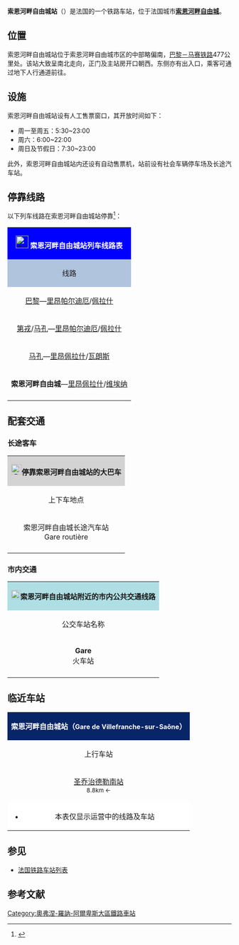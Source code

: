 {{Infobox station
| name          =[[File:Sncf-logo.svg|32x32px]]索恩河畔自由城站<br>{{lang|fr|Gare de Villefranche-sur-Saône}} 
| type          = [[法国铁路|法国铁路]]
| image = File:Gare de Villefranche-sur-Saone-2015.jpg
|image_caption = 索恩河畔自由城站（2015年）
| address       = {{FRA}}[[罗讷省|罗讷省]][[索恩河畔自由城|索恩河畔自由城]]
| latd          = 45
| latm          = 59
| lats          = 04
| latNS         = N
| longd         = 4
| longm         = 43
| longs         = 16
| longEW        = E
| operator = [[File:Sncf-logo.svg|32x32px]]
| coordinates_display = yes
| iso_region    = FR
| line          = 
* [[巴黎－马赛铁路|巴黎－马赛铁路]]
| platform      = 3
| tracks        = 5
| elevation = 192米
| opened        = 1854年7月10日
| rebuilt =
| status = 使用中
| closed        = 
| passengers= 2,073,828人次<ref>{{Cite web|url=https://ressources.data.sncf.com/explore/dataset/frequentation-gares/?sort=voyageurs_2014&q=villefranche|title=Fréquentation en gares|accessdate=2016-11-13|author=SNCF|date=|language=法语|publisher=SNCF Open Data}}</ref>
| pass_year= 2015年
| station_type = 客运车站，兼办货运业务
| connections = 
* 罗讷-阿尔卑斯城际客运
* 安省城际客运
* 罗纳省城际客运
* {{link-fr|索恩河畔自由城城市公共交通|Réseau Libellule}}
| route_map =
| map_locator   = 
| note =
| services = TER
}}

'''索恩河畔自由城站'''（{{lang-fr|Gare de Villefranche-sur-Saône}}）是法国的一个铁路车站，位于法国城市'''[[索恩河畔自由城|索恩河畔自由城]]'''。

==位置==

索恩河畔自由城站位于索恩河畔自由城市区的中部略偏南，[[巴黎－马赛铁路|巴黎－马赛铁路]]477公里处。该站大致呈南北走向，正门及主站房开口朝西。东侧亦有出入口，乘客可通过地下人行通道前往。

==设施==

索恩河畔自由城站设有人工售票窗口，其开放时间如下：
* 周一至周五：5:30~23:00
* 周六：6:00~22:00
* 周日及节假日：7:30~23:00
此外，索恩河畔自由城站内还设有自动售票机，站前设有社会车辆停车场及长途汽车站。

== 停靠线路 ==

{{动态列表|最后更新时间：2016年11月24日。本章节内容仅供参考，不排除因施工或罢工而引发的临时性变更。欢迎修正和补充}}

以下列车线路在索恩河畔自由城站停靠<ref>{{Cite web|url=https://www.gares-sncf.com/fr/gare/frxvf/villefranche-saone|title=Votre gare : Villefranche-sur-Saône|accessdate=2016-11-24|author=Gares-SNCF|date=|language=法语|publisher=SNCF|archive-url=https://web.archive.org/web/20161018000104/http://www.gares-sncf.com/fr/gare/frxvf/villefranche-saone|archive-date=2016-10-18|dead-url=yes}}</ref>：

{| class="wikitable mw-collapsible" 
|colspan="5" style="background:#0000FF" align="center" |[[File:Sncf-logo.svg|28x28px]] <font color=#FFFFFF>'''索恩河畔自由城站列车线路表'''</font>
|-
!style="background:#B0C4DE"| 线路
!style="background:#B0C4DE"|车种
!style="background:#B0C4DE"|上一站
!style="background:#B0C4DE"|下一站
!style="background:#B0C4DE"|大致运行频率{{noteTag|name=noteA}}
|-
|[[巴黎贝尔西站|巴黎]]—[[里昂帕尔迪厄站|里昂帕尔迪厄]]/[[里昂佩拉什站|佩拉什]]
| rowspan="4" align="center"|'''[[法国大区列车|TER]]'''
|[[索恩河畔贝尔维尔站|索恩河畔贝尔维尔]]
|[[圣日耳曼欧蒙多尔站|圣日耳曼欧蒙多尔]]
|每天6趟左右
|-
|[[第戎城站|第戎]]/[[马孔城站|马孔]]—[[里昂帕尔迪厄站|里昂帕尔迪厄]]/[[里昂佩拉什站|佩拉什]]
|[[索恩河畔贝尔维尔站|索恩河畔贝尔维尔]]
|[[圣日耳曼欧蒙多尔站|圣日耳曼欧蒙多尔]]
|每天6趟左右
|-
|[[马孔城站|马孔]]—[[里昂佩拉什站|里昂佩拉什]]/[[瓦朗斯城站|瓦朗斯]]{{noteTag|name=noteB}}
|[[圣乔治德勒南站|圣乔治德勒南]]
|[[昂斯站|昂斯]]
|每天17趟左右
|-
|'''索恩河畔自由城'''—[[里昂佩拉什站|里昂佩拉什]]/[[维埃纳站|维埃纳]]
|（起点）
|[[昂斯站|昂斯]]
|每天15趟左右
|-
|colspan="5" style="background:#FFFFFF"|{{noteFoot|1=
{{noteTag|name=noteA|1=在本栏中，往返1次为"1趟"；除特别标明外，其数据仅工作日有效，周末及节假日列车数量可能会减少或停运}}
{{noteTag|name=noteB|1=每周一至五上行方向（返程）的第一班车由[[皮埃尔拉特站|皮埃尔拉特]]始发，终到[[马孔城站|马孔]]。节假日除外}}
}}
|}

==配套交通==
===长途客车===

{| class="wikitable mw-collapsible" 
|colspan="3" align="center" style="background:#D3D3D3" |[[File:BSicon_BUS.svg|24x24px]]'''停靠索恩河畔自由城站的大巴车'''
|-
!align="center" |上下车地点
!align="center" |运营单位
!align="center" |主要目的地{{noteTag|name=noteA}}
|-
| rowspan="4" align="center" |索恩河畔自由城长途汽车站<br>Gare routière{{noteTag|name=noteF}}
|align="center" |罗讷-阿尔卑斯城际客运<br>[http://www.rhonealpes.fr/845-cars-rhone-alpes.htm Car Rhône-Alpes]
|
* 25线{{noteTag|name=noteB}}：[[索恩河畔克雷什|索恩河畔克雷什]]、[[贝尔维尔_(罗讷省)|贝尔维尔]]、[[马孔-洛什TGV站|马孔-洛什TGV站]]
|-
|align="center" |{{link-fr|安省城际客运|Réseau interurbain de l'Ain}}<br>[https://web.archive.org/web/20160518190700/http://www.ain.fr/upload/docs/application/x-shockwave-flash/2014-09/carte_carainfr_20082014.swf Car Ain]
|
* 119线：[[福尔芒河畔阿尔斯|福尔芒河畔阿尔斯]]、[[沙拉罗讷河畔沙蒂永|沙拉罗讷河畔沙蒂永]]、[[蒙拉科勒|蒙拉科勒]]、[[布雷斯地区布尔格|布雷斯地区布尔格]]
* 185线{{noteTag|name=noteD}}：[[米塞里约|米塞里约]]、[[圣厄费米|圣厄费米]]、[[福尔芒河畔圣迪迪耶|福尔芒河畔圣迪迪耶]]、[[特雷武|特雷武]]
|-
|align="center" |{{link-fr|罗讷省城际客运|Les cars du Rhône}}<br>[http://www.carsdurhone.fr/cartes-plans Les cars du Rhône]
|
* 115线{{noteTag|name=noteC}}：[[昂斯_(罗讷省)|昂斯]]、[[莱谢尔|莱谢尔]]、[[利雪_(里昂大都会)|利雪]]
* 118线：[[里昂|里昂]]、[[阿泽尔格河畔沙宰|阿泽尔格河畔沙宰]]、[[莫朗塞|莫朗塞]]、[[昂斯_(罗纳省)|昂斯]]、[[贝尔维尔_(罗讷省)|贝尔维尔]]
* 217线{{noteTag|name=noteD}}：[[格莱泽|格莱泽]]、[[列尔格|列尔格]]、[[勒布瓦德万|勒布瓦德万]]、[[塔拉尔|塔拉尔]]、[[昂普勒皮|昂普勒皮]]
* 236线{{noteTag|name=noteC}}：[[阿尔纳|阿尔纳]]、[[圣乔治德勒南|圣乔治德勒南]]、[[布拉塞_(罗讷省)|布拉塞]]、[[博热|博热]]
* 265线{{noteTag|name=noteC}}：[[圣西尔勒沙图|圣西尔勒沙图]]、[[尚博-阿利耶尔|尚博-阿利耶尔]]、[[格朗里|格朗里]]、[[阿泽尔格河畔拉米尔|阿泽尔格河畔拉米尔]]、[[克拉韦索勒|克拉韦索勒]]
* 360线{{noteTag|name=noteC}}：[[圣克莱芒-叙瓦尔索讷|圣克莱芒-叙瓦尔索讷]]、[[瓦尔索讷|瓦尔索讷]]、[[蒂济莱布尔|蒂济莱布尔]]
* 415线{{noteTag|name=noteE}}：[[蒙默拉-圣索尔兰|蒙默拉-圣索尔兰]]、[[里沃莱|里沃莱]]、[[克拉韦索勒|克拉韦索勒]]
* 436线{{noteTag|name=noteE}}：[[拉沙萨涅|拉沙萨涅]]、[[昂斯_(罗讷省)|昂斯]]
* 438线{{noteTag|name=noteE}}：[[昂斯_(罗讷省)|昂斯]]、[[坎雪|坎雪]]
* 467线{{noteTag|name=noteE}}：[[博若莱地区沃|博若莱地区沃]]
* 468线{{noteTag|name=noteE}}：[[吕斯奈|吕斯奈]]、[[香槟欧蒙多尔|香槟欧蒙多尔]]
* 470线{{noteTag|name=noteE}}：{{link-fr|维尔叙雅尔尼乌|Ville-sur-Jarnioux}}
|-
|align="center" |[[SNCF|SNCF]]
|''当某条铁路线施工或罢工时，SNCF可能也会提供途径该线路沿途站点的大巴车''{{noteTag|name=noteB}}
|-
|colspan="3" style="background:#FFFFFF"|{{noteFoot|1=
{{noteTag|name=noteA|1=本栏不包括可以联程中转前往的目的地}}
{{noteTag|name=noteB|1=其车票可与SNCF的同线路车票通用}}
{{noteTag|name=noteC|1=仅周一至五开行，节假日除外}}
{{noteTag|name=noteD|1=周日及节假日停运}}
{{noteTag|name=noteE|1=校车路线，班次极少且学生假期期间停运}}
{{noteTag|name=noteF|1=位于索恩河畔自由城站门口}}
}}
|}

===市内交通===

{| class="wikitable mw-collapsible" 
|colspan="3" align="center" style="background:#AFDFE4"|[[File:Bus-logo.svg|21x21px]]'''索恩河畔自由城站附近的市内公共交通线路'''
|-
!align="center" |公交车站名称
!align="center" |位置
!align="center" |停靠线路{{noteTag|name=noteA}}<ref>{{Cite web|url=http://buslibellule.com/Pratique/Plans-du-reseau|title=Plans du réseau|accessdate=2016-11-24|author=Libellule|date=|language=法语|publisher= }}</ref>
|-
|'''Gare'''<br>火车站
|索恩河畔自由城站门口
|
* 全年运行线路：
** 1路：'''[[利马_(罗讷省)|利马]]'''-初级中学 ↔ '''[[雅桑-里奥捷|雅桑-里奥捷]]'''-利梅雷特/苏尔尚
** 2路：'''[[阿尔纳|阿尔纳]]'''-学校 ↔ '''[[索恩河畔自由城|索恩河畔自由城]]'''-弗朗公路
** 4路：'''[[利马_(罗讷省)|利马]]'''-初级中学 ↔ '''[[索恩河畔自由城|索恩河畔自由城]]'''-比尔多
* 周日及节假日停运线路：
** 5路：'''[[格莱泽|格莱泽]]'''-市政厅 ↔ '''[[利马_(罗讷省)|利马]]'''-市政厅
* 周末及节假日停运线路：
** 10路、11路、12路、14路、17路
* 预定公交线：
** B线：火车站 ↔ '''[[格莱泽|格莱泽]]'''-小格莱泽
** C线、D线、E线、F线
|-
|colspan="3" style="background:#FFFFFF"|{{noteFoot|1=
{{noteTag|name=noteA|1='''粗体字'''代表该站所在的市镇；中文名称非官方正式翻译，仅供参考}}
}}
|}

==临近车站==

{|class="wikitable mw-collapsible" style="margin: 0 auto; width:42em;"
|colspan="3"  style="background:#082567" align="center"|<font color=#FFFFFF>'''索恩河畔自由城站（<span style="font-size:11pt;">Gare de Villefranche-sur-Saône</span>）'''</font>
|-
!上行车站
!线路
!下行车站
|-
|align="center" |[[圣乔治德勒南站|圣乔治德勒南站]]<br><span style="font-size:small">8.8km ←</span>
|align="center" |'''[[巴黎－马赛铁路|巴黎－马赛铁路]]'''
|align="center" |[[昂斯站|昂斯站]]<br><span style="font-size:small">→ 5.1km</span>
|-
|colspan="3" style="background:#FFFFFF"|
*本表仅显示运营中的线路及车站
|}

==参见==
* [[法国铁路车站列表|法国铁路车站列表]]

== 参考文献 ==
{{Reflist}}

{{法国主要火车站列表}}

[[Category:奧弗涅-羅訥-阿爾卑斯大區鐵路車站|Category:奧弗涅-羅訥-阿爾卑斯大區鐵路車站]]